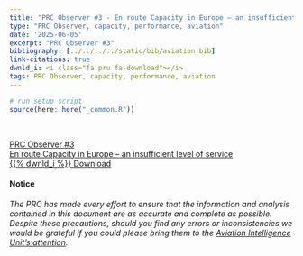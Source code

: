 ```yaml
---
title: "PRC Observer #3 - En route Capacity in Europe – an insufficient level of service"
type: "PRC Observer, capacity, performance, aviation"
date: '2025-06-05'
excerpt: "PRC Observer #3"
bibliography: [../../../../static/bib/aviation.bib]
link-citations: true
dwnld_i: <i class="fa pru fa-download"></i>
tags: PRC Observer, capacity, performance, aviation
---
```

```r
# run setup script
source(here::here("_common.R"))
```
 
<br>
<div class="container">
<div class="row align-items-start">

<a href="https://www.eurocontrol.int/publication/prc-observer-3-en-route-capacity-europe-insufficient-level-service" target="_blank" class="btn btn-info" role="button"> PRC Observer #3 <br> En route Capacity in Europe – an insufficient level of service <br> {{% dwnld_i %}} Download </a>

#### Notice
*The PRC has made every effort to ensure that the information and analysis contained in this document are as accurate and 
complete as possible. Despite these precautions, should you find any errors or inconsistencies we would be grateful if you 
could please bring them to the [Aviation Intelligence Unit's attention](mailto:PRU-Support@eurocontrol.int).*

</div>
</div>